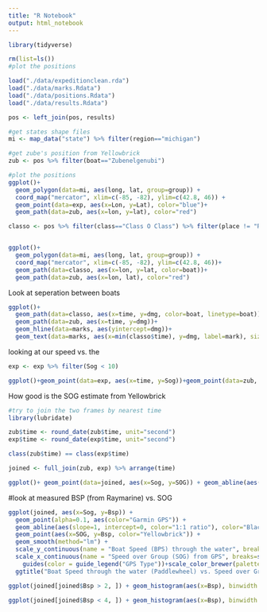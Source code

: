 ```yaml
---
title: "R Notebook"
output: html_notebook
---
```



```r
library(tidyverse)

rm(list=ls())
#plot the positions

load("./data/expeditionclean.rda")
load("./data/marks.Rdata")
load("./data/positions.Rdata")
load("./data/results.Rdata")

pos <- left_join(pos, results)


```



```r

#get states shape files
mi <- map_data("state") %>% filter(region=="michigan")

#get zube's position from Yellowbrick
zub <- pos %>% filter(boat=="Zubenelgenubi")

#plot the positions
ggplot()+
  geom_polygon(data=mi, aes(long, lat, group=group)) + 
  coord_map("mercator", xlim=c(-85, -82), ylim=c(42.8, 46)) + 
  geom_point(data=exp, aes(x=Lon, y=Lat), color="blue")+
  geom_path(data=zub, aes(x=lon, y=lat), color="red")


```

```r
classo <- pos %>% filter(class=="Class O Class") %>% filter(place != "RET")


ggplot()+
  geom_polygon(data=mi, aes(long, lat, group=group)) + 
  coord_map("mercator", xlim=c(-85, -82), ylim=c(42.8, 46))+
  geom_path(data=classo, aes(x=lon, y=lat, color=boat))+
  geom_path(data=zub, aes(x=lon, lat), color="red")

```

Look at seperation between boats
```r
ggplot()+
  geom_path(data=classo, aes(x=time, y=dmg, color=boat, linetype=boat)) + 
  geom_path(data=zub, aes(x=time, y=dmg))+
  geom_hline(data=marks, aes(yintercept=dmg))+
  geom_text(data=marks, aes(x=min(classo$time), y=dmg, label=mark), size = 2, nudge_y = 2)
```

looking at our speed vs. the 
```r

exp <- exp %>% filter(Sog < 10)

ggplot()+geom_point(data=exp, aes(x=time, y=Sog))+geom_point(data=zub, aes(x=time, y=SOG), color="red")


```

How good is the SOG estimate from Yellowbrick

```r

#try to join the two frames by nearest time
library(lubridate)

zub$time <- round_date(zub$time, unit="second")
exp$time <- round_date(exp$time, unit="second")

class(zub$time) == class(exp$time)

joined <- full_join(zub, exp) %>% arrange(time)

ggplot()+ geom_point(data=joined, aes(x=Sog, y=SOG)) + geom_abline(aes(slope=1, intercept=0)) + ggtitle("SOG from Yellowbrick vs. GPS Sog") + scale_x_continuous(name="GPS SOG") + scale_y_continuous(name="Yellowbrick SOG")

```

#look at measured BSP (from Raymarine) vs. SOG
```r
ggplot(joined, aes(x=Sog, y=Bsp)) + 
  geom_point(alpha=0.1, aes(color="Garmin GPS")) + 
  geom_abline(aes(slope=1, intercept=0, color="1:1 ratio"), color="Black", linetype=2)+
  geom_point(aes(x=SOG, y=Bsp, color="Yellowbrick")) + 
  geom_smooth(method="lm") + 
  scale_y_continuous(name = "Boat Speed (BPS) through the water", breaks=seq(0,8, by=1)) +
  scale_x_continuous(name = "Speed over Group (SOG) from GPS", breaks=seq(0,8, by=1))+
    guides(color = guide_legend("GPS Type"))+scale_color_brewer(palette = "Dark2")+
  ggtitle("Boat Speed through the water (Paddlewheel) vs. Speed over Group (GPS)")
```

```r

ggplot(joined[joined$Bsp > 2, ]) + geom_histogram(aes(x=Bsp), binwidth = 0.05) + scale_x_continuous(breaks = seq(0, 10, by=0.2))

ggplot(joined[joined$Bsp < 4, ]) + geom_histogram(aes(x=Bsp), binwidth = 0.05)
```




